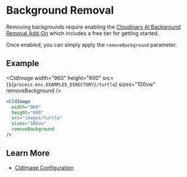 
# Background Removal

Removing backgrounds require enabling the [Cloudinary AI Background Removal Add-On](https://cloudinary.com/documentation/cloudinary_ai_background_removal_addon) which includes a free tier for getting started.

Once enabled, you can simply apply the `removeBackground` parameter.

## Example

<CldImage
  width="960"
  height="600"
  src={`${process.env.EXAMPLES_DIRECTORY}/turtle`}
  sizes="100vw"
  removeBackground
/>

```jsx
<CldImage
  width="960"
  height="600"
  src="images/turtle"
  sizes="100vw"
  removeBackground
/>
```

## Learn More
* [CldImage Configuration](/components/cldimage/configuration)